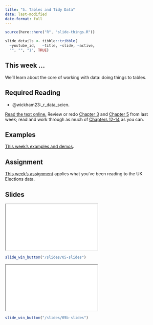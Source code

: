 ```yaml
---
title: "5. Tables and Tidy Data"
date: last-modified
date-format: full
---
```


```r
source(here::here("R", "slide-things.R"))

slide_details <- tibble::tribble(
  ~youtube_id,   ~title, ~slide, ~active,
  "", "", "1", TRUE)

```

## This week ...

We'll learn about the core of working with data: doing things to tables.

## Required Reading

- @wickham23:_r_data_scien. 

[Read the text online.](https://r4ds.hadley.nz/) Review or redo [Chapter 3](https://r4ds.hadley.nz/data-transform) and [Chapter 5](https://r4ds.hadley.nz/data-tidy) from last week; read and work through as much of [Chapters 12-14](https://r4ds.hadley.nz/transform) as you can.


## Examples

[This week's examples and demos](/example/05-example.qmd).


## Assignment

[This week's assignment](/assignment/05-assignment.qmd) applies what you've been reading to the UK Elections data.

## Slides

```{=html}
<script type="application/javascript">

function resizeIFrameToFitContent( iFrame ) {

   iFrame.width  = document.getElementById("quarto-document-content").clientWidth;
   iFrame.height  = (document.getElementById("quarto-document-content").clientWidth * 0.5625)
}

window.addEventListener('DOMContentLoaded', function(e) {

    var iFrame = document.getElementById( 'quartoframe' );
    resizeIFrameToFitContent( iFrame );
    } );

</script>
<iframe class="slide-deck" id="quartoframe" src="../slides/05-slides.html"></iframe>
```

```r
slide_win_button("/slides/05-slides")
```


```{=html}
<iframe class="slide-deck" id="quartoframe" src="../slides/05b-slides.html"></iframe>
```

```r
slide_win_button("/slides/05b-slides")
```
